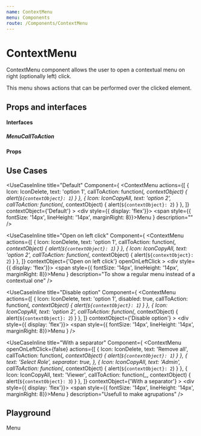 ```yaml
---
name: ContextMenu
menu: Components
route: /Components/ContextMenu
---
```



# ContextMenu

ContextMenu component allows the user to open a contextual menu on right (optionally left) click.

This menu shows actions that can be performed over the clicked element.

## Props and interfaces
#### Interfaces
##### MenuCallToAction
<Props of={MenuCallToActionIface} />

#### Props
<Props of={ContextMenu} />

## Use Cases
<UseCaseInline
  title="Default"
  Component={
    <ContextMenu
      actions={[
        {
          Icon: IconDelete,
          text: 'option 1',
          callToAction: function(_, contextObject) { alert(`${contextObject}: 1`) }
        },
        {
          Icon: IconCopyAll,
          text: 'option 2',
          callToAction: function(_, contextObject) { alert(`${contextObject}: 2`) }
        },
      ]}
      contextObject={'Default'}
    >
      <div style={{ display: 'flex'}}>
        <span style={{ fontSize: '14px', lineHeight: '14px', marginRight: 8}}>Menu</span>
        <IconOptions className="icon-regular" />
      </div>
    </ContextMenu>
  }
  description=""
/>

<UseCaseInline
  title="Open on left click"
  Component={
    <ContextMenu
      actions={[
        {
          Icon: IconDelete,
          text: 'option 1',
          callToAction: function(_, contextObject) { alert(`${contextObject}: 1`) }
        },
        {
          Icon: IconCopyAll,
          text: 'option 2',
          callToAction: function(_, contextObject) { alert(`${contextObject}: 2`) }
        },
      ]}
      contextObject={'Open on left click'}
      openOnLeftClick
    >
      <div style={{ display: 'flex'}}>
        <span style={{ fontSize: '14px', lineHeight: '14px', marginRight: 8}}>Menu</span>
        <IconOptions className="icon-regular" />
      </div>
    </ContextMenu>
  }
  description="To show a regular menu instead of a contextual one"
/>

<UseCaseInline
  title="Disable option"
  Component={
    <ContextMenu
      actions={[
        {
          Icon: IconDelete,
          text: 'option 1',
          disabled: true,
          callToAction: function(_, contextObject) { alert(`${contextObject}: 1`) }
        },
        {
          Icon: IconCopyAll,
          text: 'option 2',
          callToAction: function(_, contextObject) { alert(`${contextObject}: 2`) }
        },
      ]}
      contextObject={'Disable option'}
    >
      <div style={{ display: 'flex'}}>
        <span style={{ fontSize: '14px', lineHeight: '14px', marginRight: 8}}>Menu</span>
        <IconOptions className="icon-regular" />
      </div>
    </ContextMenu>
  }
/>

<UseCaseInline
  title="With a separator"
  Component={
    <ContextMenu
      openOnLeftClick={false}
      actions={[
        {
          Icon: IconDelete,
          text: 'Remove all',
          callToAction: function(_, contextObject) { alert(`${contextObject}: 1`) }
        },
        {
          text: 'Select Role',
          separator: true,
        },
        {
          Icon: IconCopyAll,
          text: 'Admin',
          callToAction: function(_, contextObject) { alert(`${contextObject}: 2`) }
        },
        {
          Icon: IconCopyAll,
          text: 'Viewer',
          callToAction: function(_, contextObject) { alert(`${contextObject}: 3`) }
        },
      ]}
      contextObject={'With a separator'}
    >
      <div style={{ display: 'flex'}}>
        <span style={{ fontSize: '14px', lineHeight: '14px', marginRight: 8}}>Menu</span>
        <IconOptions className="icon-regular" />
      </div>
    </ContextMenu>
  }
  description="Usefull to make agrupations"
/>


## Playground

<Playground>
      <ContextMenu
      actions={[
        {
          Icon: IconCopyAll,
          text: 'disabled option',
          disabled: true,
          callToAction: function(_, contextObject) { alert(`${contextObject}: 2`) }
        },
        {
          Icon: IconDelete,
          text: 'option 1',
          callToAction: function(_, contextObject) { alert(`${contextObject}: 1`) }
        },
        {
          Icon: IconCopyAll,
          text: 'Group title',
          separator: true,
          callToAction: function(_, contextObject) { alert(`${contextObject}: 2`) }
        },
        {
          Icon: IconCopyAll,
          text: 'Group child 1 (disabled)',
          disabled: true,
          callToAction: function(_, contextObject) { alert(`${contextObject}: 2`) }
        },
        {
          Icon: IconCopyAll,
          text: 'Group child 2',
          callToAction: function(_, contextObject) { alert(`${contextObject}: 2`) }
        },
      ]}
      contextObject={'Context of Menu!'}
    >
      <div style={{ display: 'flex'}}>
        <span style={{ fontSize: '14px', lineHeight: '14px', marginRight: 8}}>Menu</span>
        <IconOptions className="icon-regular" />
      </div>
    </ContextMenu>
</Playground>